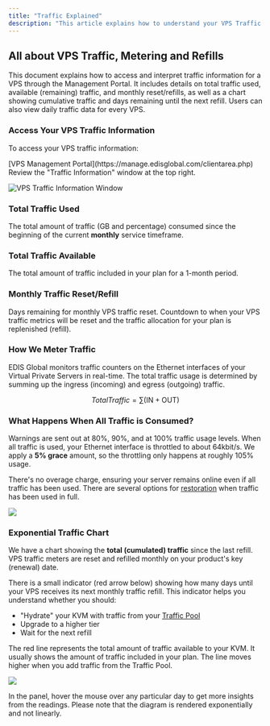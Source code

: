 ```yaml
---
title: "Traffic Explained"
description: "This article explains how to understand your VPS Traffic Information dashboard, how EDIS Global meters traffic, and what happens when you've used all your traffic."
---
```


## All about VPS Traffic, Metering and Refills

This document explains how to access and interpret traffic information for a VPS through the Management Portal. It includes details on total traffic used, available (remaining) traffic, and monthly reset/refills, as well as a chart showing cumulative traffic and days remaining until the next refill. Users can also view daily traffic data for every VPS.

### Access Your VPS Traffic Information

To access your VPS traffic information:

<Steps>
  <Step title="Log in to your">
    [VPS Management Portal](https://manage.edisglobal.com/clientarea.php)
  </Step>

  <Step title="Pick any VPS from the Services tab">
    Review the "Traffic Information" window at the top right.
  </Step>
</Steps>

![VPS Traffic Information Window](/assets/cNp-aoYzm2d52KmDABp4u_traffic-info-edis-global.png)

### Total Traffic Used

The total amount of traffic (GB and percentage) consumed since the beginning of the current **monthly** service timeframe.

### Total Traffic Available

The total amount of traffic included in your plan for a 1-month period.

### Monthly Traffic Reset/Refill

Days remaining for monthly VPS traffic reset. Countdown to when your VPS traffic metrics will be reset and the traffic allocation for your plan is replenished (refill).

### How We Meter Traffic

EDIS Global monitors traffic counters on the Ethernet interfaces of your Virtual Private Servers in real-time. The total traffic usage is determined by summing up the ingress (incoming) and egress (outgoing) traffic.

$$Total Traffic  =  \sum (\text{IN} + \text{OUT})$$

### What Happens When All Traffic is Consumed?

Warnings are sent out at 80%, 90%, and at 100% traffic usage levels. When all traffic is used, your Ethernet interface is throttled to about 64kbit/s. We apply a **5% grace** amount, so the throttling only happens at roughly 105% usage.

There's no overage charge, ensuring your server remains online even if all traffic has been used. There are several options for [restoration](https://docs.edisglobal.com/traffic-pool-global-and-premium-traffic-zone) when traffic has been used in full.

![](/assets/-n9f9xXjqDwmY3XgFkQUn_daily-traffic-432a39609a.png)

### Exponential Traffic Chart

We have a chart showing the **total (cumulated) traffic** since the last refill. VPS traffic meters are reset and refilled monthly on your product's key (renewal) date.

There is a small indicator (red arrow below) showing how many days until your VPS receives its next monthly traffic refill. This indicator helps you understand whether you should:
- "Hydrate" your KVM with traffic from your <a href="https://docs.edisglobal.com/traffic-pool-global-and-premium-traffic-zone" target="_blank">Traffic Pool</a>
- Upgrade to a higher tier
- Wait for the next refill

The red line represents the total amount of traffic available to your KVM. It usually shows the amount of traffic included in your plan. The line moves higher when you add traffic from the Traffic Pool.

![](/assets/lHUScqmop6d5_TFXKZlHt_cumulative-traffic-bc46ac6118.png)

<Note>
  In the panel, hover the mouse over any particular day to get more insights from
  the readings. Please note that the diagram is rendered exponentially and not linearly.
</Note>
